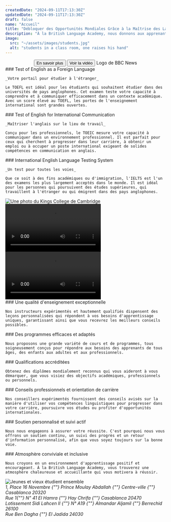 ```yaml
---
createdDate: "2024-09-11T17:13:30Z"
updatedDate: "2024-09-11T17:13:30Z"
draft: false
name: "Accueil"
title: "Débloquer des Opportunités Mondiales Grâce à la Maîtrise des Langues"
description: "À la British Language Academy, nous donnons aux apprenants de tous âges les moyens de s'épanouir grâce à des programmes flexibles et à un enseignement exceptionnel. Qu'il s'agisse d'améliorer ses compétences linguistiques ou de se préparer à des examens, nous avons tout ce qu'il faut pour vous."
image:
  src: "~/assets/images/students.jpg"
  alt: "students in a class room, one raises his hand"
---
```




<Section
  mode="dark"
  align="center"
  type="grid"
  title={frontmatter.title}
  blurb={frontmatter.description}
  background={students}
  hero
>
  <Button slot="actions" type="link" href="#" icon-right="arrow-right" color="primary" size="base" rounded="lg">
    En savoir plus
  </Button>
  <Button
    slot="actions"
    type="link"
    href="#british-language-academy-a-legacy-of-language-mastery"
    icon-left="camera"
    color="secondary"
    size="base"
    rounded="lg"
  >
    Voir la vidéo
  </Button>
  <Icon
    slot="featured"
    name="bbc-news"
    class="h-12 mr-5 rtl:ml-5 last:mr-0 last:rtl:ml-0 mb-5 lg:mb-0 text-slate-400 hover:text-slate-300"
  >
    Logo de BBC News
  </Icon>
  <Carousel />
</Section>

<Section class="bg-slate-100 dark:bg-slate-800" title="Atteignez vos Objectifs Linguistiques Grâce aux Certifications Mondiales" blurb="À la British Language Academy, nous proposons une large gamme d'examens de langue reconnus internationalement, chacun conçu pour valider votre maîtrise de l'anglais en vue d'une réussite académique, professionnelle ou personnelle.">
  <SectionItem slot="grid" icon-name="toefl" icon-color="secondary">
    ### Test of English as a Foreign Language

    _Votre portail pour étudier à l'étranger_

    Le TOEFL est idéal pour les étudiants qui souhaitent étudier dans des universités de pays anglophones. Cet examen teste votre capacité à comprendre et à communiquer efficacement dans un contexte académique. Avec un score élevé au TOEFL, les portes de l'enseignement international sont grandes ouvertes.

  </SectionItem>

  <SectionItem slot="grid" icon-name="toeic" icon-color="secondary">
    ### Test of English for International Communication

    _Maîtriser l'anglais sur le lieu de travail_

    Conçu pour les professionnels, le TOEIC mesure votre capacité à communiquer dans un environnement professionnel. Il est parfait pour ceux qui cherchent à progresser dans leur carrière, à obtenir un emploi ou à occuper un poste international exigeant de solides compétences en communication en anglais.

  </SectionItem>

  <SectionItem slot="grid" icon-name="ielts" icon-color="secondary">
    ### International English Language Testing System

    _Un test pour toutes les voies_

    Que ce soit à des fins académiques ou d'immigration, l'IELTS est l'un des examens les plus largement acceptés dans le monde. Il est idéal pour les personnes qui poursuivent des études supérieures, qui travaillent à l'étranger ou qui émigrent dans des pays anglophones.

  </SectionItem>
</Section>

<Section
  type="grid"
  title="Accrédité par l'Université de Cambridge"
  tagline="Établir la norme d'excellence en matière d'enseignement des langues"
  blurb="La British Language Academy est fière d'être accréditée par la prestigieuse Université de Cambridge. Nos diplômes sont reconnus à l'échelle internationale, ce qui garantit que vos qualifications se distinguent où que vous alliez. L'approbation de Cambridge reflète non seulement les normes élevées de nos programmes, mais garantit également que nos apprenants reçoivent une éducation de classe mondiale, alignée sur les attentes mondiales."
>
  <Image
    slot="items"
    class="w-full rounded-lg"
    src={cambridge}
    alt="Une photo du Kings College de Cambridge"
    widths={[240, 360, 480, 720, 1080]}
  />
</Section>

<Section
  class="bg-slate-100 dark:bg-slate-800"
  title="Académie britannique des langues : Un héritage de maîtrise des langues"
  blurb="Dans ce reportage de 4 minutes de BBC News datant de 2013, l'ascension de la British Language Academy en tant qu'institution linguistique de confiance est explorée. Avec près d'une décennie de dévouement pour aider les apprenants à exceller, l'Académie reste un leader dans la fourniture d'un enseignement de classe mondiale et de certifications reconnues dans le monde entier. Découvrez comment les méthodes innovantes, les programmes adaptables et la crédibilité internationale de l'école ont façonné son impact durable sur les étudiants et les professionnels du monde entier."
>
  <Video src={bbcNews} controls />
</Section>

<Section
  type="grid"
  title="Vivez une aventure d'enseignement inoubliable au Maroc"
  tagline="Devenez bénévole à la British Language Academy et découvrez la magie de Casablanca"
  blurb="Rejoignez notre programme de bénévolat et contribuez à notre mission d'autonomiser les apprenants grâce à l'enseignement de l'anglais. Travaillez en tandem, plongez dans la culture marocaine et explorez les paysages époustouflants du Maroc tout en ayant un impact positif sur la vie des étudiants."
>
  <Video
    slot="media"
    class="w-full rounded-lg"
    src={volunteerVideo}
    controls
  />

  <SectionItem>
    ### Ce que vous ferez
    Travaillez 18 heures par semaine en tant que partenaire tandem, aidez les étudiants à améliorer leur anglais et collaborez avec notre équipe pédagogique expérimentée.
    
    ### Ce que vous recevrez
    Hébergement partagé au cœur de Casablanca, déjeuner inclus les jours de travail, et trois jours de repos par semaine pour explorer. Immergez-vous dans la culture marocaine et connectez-vous avec d'autres bénévoles internationaux.
    
    ### L'aventure vous attend
    Découvrez le Maroc à travers nos excursions organisées à Tanger & Chefchaouen, Fès, Merzouga & Sahara, les montagnes de l'Atlas, Aït Ben Haddou & Ouarzazate, Marrakech, Agadir & Essaouira.
  </SectionItem>
</Section>

<Section class="bg-slate-100 dark:bg-slate-800"
  title="Pourquoi la British Language Academy est votre meilleur choix"
  tagline="Quand l'apprentissage des langues rencontre le succès">
  <SectionItem slot="grid" icon-name="graduation-cap" wrapper-class="w-16 h-16 rounded-full bg-primary-500/20" icon-class="p-2 text-primary">
    ### Une qualité d'enseignement exceptionnelle

    Nos instructeurs expérimentés et hautement qualifiés dispensent des leçons personnalisées qui répondent à vos besoins d'apprentissage uniques, garantissant ainsi que vous recevrez les meilleurs conseils possibles.

  </SectionItem>

  <SectionItem slot="grid" icon-name="clipboard-check" wrapper-class="w-16 h-16 rounded-full bg-primary-500/20" icon-class="p-2 text-primary">
    ### Des programmes efficaces et adaptés

    Nous proposons une grande variété de cours et de programmes, tous soigneusement conçus pour répondre aux besoins des apprenants de tous âges, des enfants aux adultes et aux professionnels.

  </SectionItem>
  <SectionItem slot="grid" icon-name="award" wrapper-class="w-16 h-16 rounded-full bg-primary-500/20" icon-class="p-2 text-primary">
    ### Qualifications accréditées

    Obtenez des diplômes mondialement reconnus qui vous aideront à vous démarquer, que vous visiez des objectifs académiques, professionnels ou personnels.

  </SectionItem>
  <SectionItem slot="grid" icon-name="briefcase" wrapper-class="w-16 h-16 rounded-full bg-primary-500/20" icon-class="p-2 text-primary">
    ### Conseils professionnels et orientation de carrière

    Nos conseillers expérimentés fournissent des conseils avisés sur la manière d'utiliser vos compétences linguistiques pour progresser dans votre carrière, poursuivre vos études ou profiter d'opportunités internationales.

  </SectionItem>
  <SectionItem slot="grid" icon-name="heart" wrapper-class="w-16 h-16 rounded-full bg-primary-500/20" icon-class="p-2 text-primary">
    ### Soutien personnalisé et suivi actif

    Nous nous engageons à assurer votre réussite. C'est pourquoi nous vous offrons un soutien continu, un suivi des progrès et un retour d'information personnalisé, afin que vous soyez toujours sur la bonne voie.

  </SectionItem>
  <SectionItem slot="grid" icon-name="face-grin" wrapper-class="w-16 h-16 rounded-full bg-primary-500/20" icon-class="p-2 text-primary">
    ### Atmosphère conviviale et inclusive

    Nous croyons en un environnement d'apprentissage positif et encourageant. À la British Language Academy, vous trouverez une atmosphère chaleureuse et accueillante qui vous motivera à réussir.

  </SectionItem>
</Section>

<Section
  type="grid"
  title="Des cours flexibles pour tous"
  tagline="Conçu pour les enfants, les adolescents, les adultes et les professionnels"
  blurb="Quel que soit votre âge ou vos objectifs, British Language Academy propose une large gamme de programmes adaptés à vos besoins spécifiques. Des compétences linguistiques fondamentales pour les enfants à la communication d'affaires avancée pour les professionnels, nous proposons un parcours d'apprentissage adapté à chacun."
>
  <Image
    slot="items"
    class="w-full order-first rounded-lg"
    src={youngAndOld}
    alt="Jeunes et vieux étudient ensemble"
    widths={[240, 360, 480, 720, 1080]}
  />
</Section>

<Section
  class="bg-slate-100 dark:bg-slate-800"
  title="Nos sites"
  tagline="Vos objectifs linguistiques à portée de main. Apprenez l'anglais au Maroc."
  grid-cols="2"
>
  <Address title="Casablanca (Centre Ville)" slot="grid" link="https://maps.app.goo.gl/XHUhWx4foWjhg81q8">
    1, Place 16 Novembre
    {""}
    Prince Moulay Abdallah
    {""}
    Centre-ville
    {""}
    Casablanca 20320
  </Address>
  <Address title="Casablanca (Hay Chrifa)" slot="grid" link="https://maps.app.goo.gl/ewDeLDsXQq8E5GYy9">
    Rue 1{""}
    N" 41 El Hamra
    {""}
    Hay Chrifa
    {""}
    Casablanca 20470
  </Address>
  <Address title="Berrechid" slot="grid" link="https://maps.app.goo.gl/jsRzWTyNu9vUEoKM6">
    Lotissement Sidi Lahcen II
    {""}
    N° A19
    {""}
    Almandar Aljamil
    {""}
    Berrechid 26100
  </Address>
  <Address title="El Jadida" slot="grid" link="https://maps.app.goo.gl/FqFJBoLMi3y1qxKa9">
    Rue Ben Dagha
    {""}
    El Jadida 24030
  </Address>
</Section>
